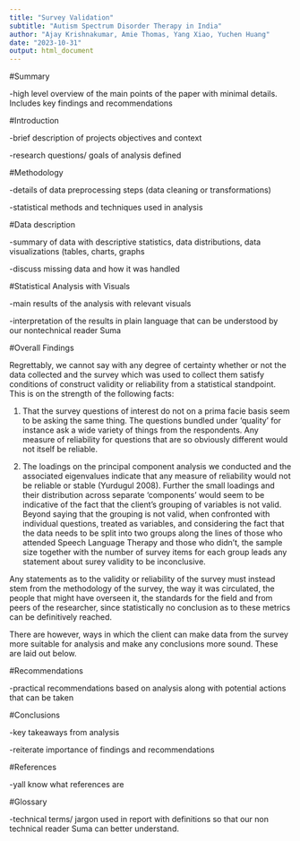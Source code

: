 ```yaml
---
title: "Survey Validation"
subtitle: "Autism Spectrum Disorder Therapy in India"
author: "Ajay Krishnakumar, Amie Thomas, Yang Xiao, Yuchen Huang"
date: "2023-10-31"
output: html_document
---
```


#Summary

-high level overview of the main points of the paper with minimal details. Includes key findings and recommendations

#Introduction

-brief description of projects objectives and context

-research questions/ goals of analysis defined

#Methodology

-details of data preprocessing steps (data cleaning or transformations)

-statistical methods and techniques used in analysis

#Data description

-summary of data with descriptive statistics, data distributions, data visualizations (tables, charts, graphs

-discuss missing data and how it was handled

#Statistical Analysis with Visuals

-main results of the analysis with relevant visuals

-interpretation of the results in plain language that can be understood by our nontechnical reader Suma

#Overall Findings

Regrettably, we cannot say with any degree of certainty whether or not the data collected and the survey which was used to collect them satisfy conditions of construct validity or reliability from a statistical standpoint. This is on the strength of the following facts:

1) That the survey questions of interest do not on a prima facie basis seem to be asking the same thing. The questions bundled under 'quality' for instance ask a wide variety of things from the respondents. Any measure of reliability for questions that are so obviously different would not itself be reliable. 

2) The loadings on the principal component analysis we conducted and the associated eigenvalues indicate that any measure of reliability would not be reliable or stable (Yurdugul 2008). Further the small loadings and their distribution across separate 'components' would seem to be indicative of the fact that the client's grouping of variables is not valid. Beyond saying that the grouping is not valid, when confronted with individual questions, treated as variables, and considering the fact that the data needs to be split into two groups along the lines of those who attended Speech Language Therapy and those who didn't, the sample size together with the number of survey items for each group leads any statement about surey validity to be inconclusive. 

Any statements as to the validity or reliability of the survey must instead stem from the methodology of the survey, the way it was circulated, the people that might have overseen it, the standards for the field and from peers of the researcher, since statistically no conclusion as to these metrics can be definitively reached. 

There are however, ways in which the client can make data from the survey more suitable for analysis and make any conclusions more sound. These are laid out below. 

#Recommendations

-practical recommendations based on analysis along with potential actions that can be taken

#Conclusions

-key takeaways from analysis

-reiterate importance of findings and recommendations

#References

-yall know what references are

#Glossary

-technical terms/ jargon used in report with definitions so that our non technical reader Suma can better understand.
